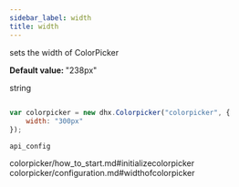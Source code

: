 ```yaml
---
sidebar_label: width
title: width
---
```



          


<Short>
 
sets the width of ColorPicker



</Short>


<strong>Default value: </strong> 
"238px"



<Type>
 string


</Type>


~~~js
 
var colorpicker = new dhx.Colorpicker("colorpicker", {	
	width: "300px"				
});


~~~
	api_config

<Descr>
 


</Descr>


 colorpicker/how_to_start.md#initializecolorpicker
colorpicker/configuration.md#widthofcolorpicker

